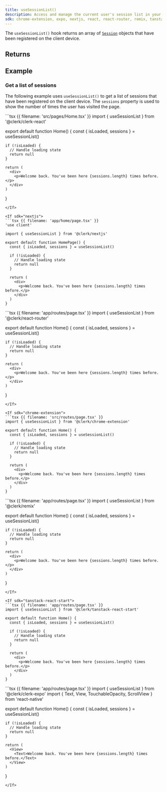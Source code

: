 ```yaml
---
title: useSessionList()
description: Access and manage the current user's session list in your React application with Clerk's useSessionList() hook.
sdk: chrome-extension, expo, nextjs, react, react-router, remix, tanstack-react-start
---
```


The `useSessionList()` hook returns an array of [`Session`](/docs/reference/javascript/session) objects that have been registered on the client device.

## Returns

<Typedoc src="types/use-session-list-return" />

## Example

### Get a list of sessions

The following example uses `useSessionList()` to get a list of sessions that have been registered on the client device. The `sessions` property is used to show the number of times the user has visited the page.

<If sdk="react">
  ```tsx {{ filename: 'src/pages/Home.tsx' }}
  import { useSessionList } from '@clerk/clerk-react'

  export default function Home() {
    const { isLoaded, sessions } = useSessionList()

    if (!isLoaded) {
      // Handle loading state
      return null
    }

    return (
      <div>
        <p>Welcome back. You've been here {sessions.length} times before.</p>
      </div>
    )
  }
  ```
</If>

<If sdk="nextjs">
  ```tsx {{ filename: 'app/home/page.tsx' }}
  'use client'

  import { useSessionList } from '@clerk/nextjs'

  export default function HomePage() {
    const { isLoaded, sessions } = useSessionList()

    if (!isLoaded) {
      // Handle loading state
      return null
    }

    return (
      <div>
        <p>Welcome back. You've been here {sessions.length} times before.</p>
      </div>
    )
  }
  ```
</If>

<If sdk="react-router">
  ```tsx {{ filename: 'app/routes/page.tsx' }}
  import { useSessionList } from '@clerk/react-router'

  export default function Home() {
    const { isLoaded, sessions } = useSessionList()

    if (!isLoaded) {
      // Handle loading state
      return null
    }

    return (
      <div>
        <p>Welcome back. You've been here {sessions.length} times before.</p>
      </div>
    )
  }
  ```
</If>

<If sdk="chrome-extension">
  ```tsx {{ filename: 'src/routes/page.tsx' }}
  import { useSessionList } from '@clerk/chrome-extension'

  export default function Home() {
    const { isLoaded, sessions } = useSessionList()

    if (!isLoaded) {
      // Handle loading state
      return null
    }

    return (
      <div>
        <p>Welcome back. You've been here {sessions.length} times before.</p>
      </div>
    )
  }
  ```
</If>

<If sdk="remix">
  ```tsx {{ filename: 'app/routes/page.tsx' }}
  import { useSessionList } from '@clerk/remix'

  export default function Home() {
    const { isLoaded, sessions } = useSessionList()

    if (!isLoaded) {
      // Handle loading state
      return null
    }

    return (
      <div>
        <p>Welcome back. You've been here {sessions.length} times before.</p>
      </div>
    )
  }
  ```
</If>

<If sdk="tanstack-react-start">
  ```tsx {{ filename: 'app/routes/page.tsx' }}
  import { useSessionList } from '@clerk/tanstack-react-start'

  export default function Home() {
    const { isLoaded, sessions } = useSessionList()

    if (!isLoaded) {
      // Handle loading state
      return null
    }

    return (
      <div>
        <p>Welcome back. You've been here {sessions.length} times before.</p>
      </div>
    )
  }
  ```
</If>

<If sdk="expo">
  ```tsx {{ filename: 'app/routes/page.tsx' }}
  import { useSessionList } from '@clerk/clerk-expo'
  import { Text, View, TouchableOpacity, ScrollView } from 'react-native'

  export default function Home() {
    const { isLoaded, sessions } = useSessionList()

    if (!isLoaded) {
      // Handle loading state
      return null
    }

    return (
      <View>
        <Text>Welcome back. You've been here {sessions.length} times before.</Text>
      </View>
    )
  }
  ```
</If>

